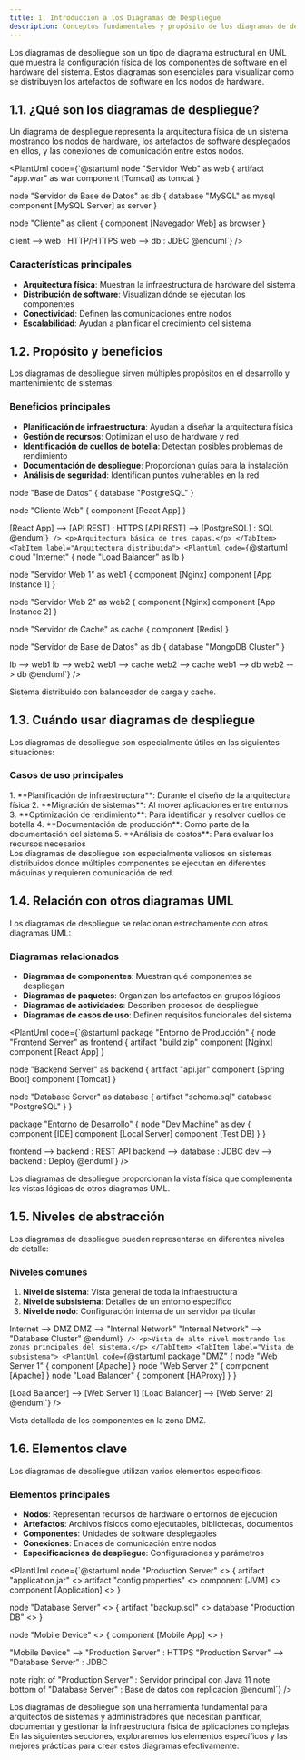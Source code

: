```yaml
---
title: 1. Introducción a los Diagramas de Despliegue
description: Conceptos fundamentales y propósito de los diagramas de despliegue UML
---
```




Los diagramas de despliegue son un tipo de diagrama estructural en UML que muestra la configuración física de los componentes de software en el hardware del sistema. Estos diagramas son esenciales para visualizar cómo se distribuyen los artefactos de software en los nodos de hardware.

## 1.1. ¿Qué son los diagramas de despliegue?

Un diagrama de despliegue representa la arquitectura física de un sistema mostrando los nodos de hardware, los artefactos de software desplegados en ellos, y las conexiones de comunicación entre estos nodos.

<PlantUml code={`@startuml
node "Servidor Web" as web {
  artifact "app.war" as war
  component [Tomcat] as tomcat
}

node "Servidor de Base de Datos" as db {
  database "MySQL" as mysql
  component [MySQL Server] as server
}

node "Cliente" as client {
  component [Navegador Web] as browser
}

client --> web : HTTP/HTTPS
web --> db : JDBC
@enduml`} />

### Características principales

- **Arquitectura física**: Muestran la infraestructura de hardware del sistema
- **Distribución de software**: Visualizan dónde se ejecutan los componentes
- **Conectividad**: Definen las comunicaciones entre nodos
- **Escalabilidad**: Ayudan a planificar el crecimiento del sistema

## 1.2. Propósito y beneficios

Los diagramas de despliegue sirven múltiples propósitos en el desarrollo y mantenimiento de sistemas:

### Beneficios principales

<div>
  <ul>
    <li><strong>Planificación de infraestructura</strong>: Ayudan a diseñar la arquitectura física</li>
    <li><strong>Gestión de recursos</strong>: Optimizan el uso de hardware y red</li>
    <li><strong>Identificación de cuellos de botella</strong>: Detectan posibles problemas de rendimiento</li>
    <li><strong>Documentación de despliegue</strong>: Proporcionan guías para la instalación</li>
    <li><strong>Análisis de seguridad</strong>: Identifican puntos vulnerables en la red</li>
  </ul>
</div>

<Tabs>
  <TabItem label="Arquitectura simple">
    <PlantUml code={`@startuml
node "Servidor de Aplicación" {
  component [API REST]
  component [Business Logic]
}

node "Base de Datos" {
  database "PostgreSQL"
}

node "Cliente Web" {
  component [React App]
}

[React App] --> [API REST] : HTTPS
[API REST] --> [PostgreSQL] : SQL
@enduml`} />
    <p>Arquitectura básica de tres capas.</p>
  </TabItem>
  <TabItem label="Arquitectura distribuida">
    <PlantUml code={`@startuml
cloud "Internet" {
  node "Load Balancer" as lb
}

node "Servidor Web 1" as web1 {
  component [Nginx]
  component [App Instance 1]
}

node "Servidor Web 2" as web2 {
  component [Nginx]
  component [App Instance 2]
}

node "Servidor de Cache" as cache {
  component [Redis]
}

node "Servidor de Base de Datos" as db {
  database "MongoDB Cluster"
}

lb --> web1
lb --> web2
web1 --> cache
web2 --> cache
web1 --> db
web2 --> db
@enduml`} />
    <p>Sistema distribuido con balanceador de carga y cache.</p>
  </TabItem>
</Tabs>

## 1.3. Cuándo usar diagramas de despliegue

Los diagramas de despliegue son especialmente útiles en las siguientes situaciones:

### Casos de uso principales

<Steps>
1. **Planificación de infraestructura**: Durante el diseño de la arquitectura física
2. **Migración de sistemas**: Al mover aplicaciones entre entornos
3. **Optimización de rendimiento**: Para identificar y resolver cuellos de botella
4. **Documentación de producción**: Como parte de la documentación del sistema
5. **Análisis de costos**: Para evaluar los recursos necesarios
</Steps>

<Aside type="tip">
  Los diagramas de despliegue son especialmente valiosos en sistemas distribuidos donde múltiples componentes se ejecutan en diferentes máquinas y requieren comunicación de red.
</Aside>

## 1.4. Relación con otros diagramas UML

Los diagramas de despliegue se relacionan estrechamente con otros diagramas UML:

### Diagramas relacionados

- **Diagramas de componentes**: Muestran qué componentes se despliegan
- **Diagramas de paquetes**: Organizan los artefactos en grupos lógicos
- **Diagramas de actividades**: Describen procesos de despliegue
- **Diagramas de casos de uso**: Definen requisitos funcionales del sistema

<PlantUml code={`@startuml
package "Entorno de Producción" {
  node "Frontend Server" as frontend {
    artifact "build.zip"
    component [Nginx]
    component [React App]
  }

  node "Backend Server" as backend {
    artifact "api.jar"
    component [Spring Boot]
    component [Tomcat]
  }

  node "Database Server" as database {
    artifact "schema.sql"
    database "PostgreSQL"
  }
}

package "Entorno de Desarrollo" {
  node "Dev Machine" as dev {
    component [IDE]
    component [Local Server]
    component [Test DB]
  }
}

frontend --> backend : REST API
backend --> database : JDBC
dev --> backend : Deploy
@enduml`} />

<Aside type="note">
  Los diagramas de despliegue proporcionan la vista física que complementa las vistas lógicas de otros diagramas UML.
</Aside>

## 1.5. Niveles de abstracción

Los diagramas de despliegue pueden representarse en diferentes niveles de detalle:

### Niveles comunes

1. **Nivel de sistema**: Vista general de toda la infraestructura
2. **Nivel de subsistema**: Detalles de un entorno específico
3. **Nivel de nodo**: Configuración interna de un servidor particular

<Tabs>
  <TabItem label="Vista de sistema">
    <PlantUml code={`@startuml
cloud "Internet"
node "DMZ"
node "Internal Network"
database "Database Cluster"

Internet --> DMZ
DMZ --> "Internal Network"
"Internal Network" --> "Database Cluster"
@enduml`} />
    <p>Vista de alto nivel mostrando las zonas principales del sistema.</p>
  </TabItem>
  <TabItem label="Vista de subsistema">
    <PlantUml code={`@startuml
package "DMZ" {
  node "Web Server 1" {
    component [Apache]
  }
  node "Web Server 2" {
    component [Apache]
  }
  node "Load Balancer" {
    component [HAProxy]
  }
}

[Load Balancer] --> [Web Server 1]
[Load Balancer] --> [Web Server 2]
@enduml`} />
    <p>Vista detallada de los componentes en la zona DMZ.</p>
  </TabItem>
</Tabs>

## 1.6. Elementos clave

Los diagramas de despliegue utilizan varios elementos específicos:

### Elementos principales

- **Nodos**: Representan recursos de hardware o entornos de ejecución
- **Artefactos**: Archivos físicos como ejecutables, bibliotecas, documentos
- **Componentes**: Unidades de software desplegables
- **Conexiones**: Enlaces de comunicación entre nodos
- **Especificaciones de despliegue**: Configuraciones y parámetros

<PlantUml code={`@startuml
node "Production Server" <<server>> {
  artifact "application.jar" <<executable>>
  artifact "config.properties" <<configuration>>
  component [JVM] <<runtime>>
  component [Application] <<service>>
}

node "Database Server" <<database>> {
  artifact "backup.sql" <<data>>
  database "Production DB" <<persistent>>
}

node "Mobile Device" <<client>> {
  component [Mobile App] <<application>>
}

"Mobile Device" --> "Production Server" : HTTPS
"Production Server" --> "Database Server" : JDBC

note right of "Production Server" : Servidor principal con Java 11
note bottom of "Database Server" : Base de datos con replicación
@enduml`} />

Los diagramas de despliegue son una herramienta fundamental para arquitectos de sistemas y administradores que necesitan planificar, documentar y gestionar la infraestructura física de aplicaciones complejas. En las siguientes secciones, exploraremos los elementos específicos y las mejores prácticas para crear estos diagramas efectivamente.
